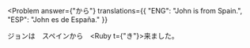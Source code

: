 
<Problem
  answer={"から"}
  translations={{
    "ENG": "John is from Spain.",
    "ESP": "John es de España."
  }}
>
  ジョンは　スペイン<Hide>から</Hide>　<Ruby t={"き"}>来</Ruby>ました。
</Problem>